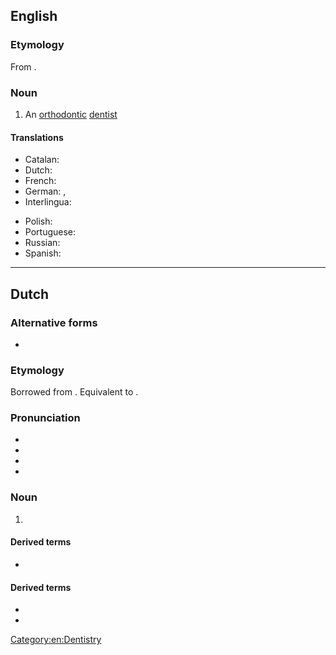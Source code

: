 ==English==

===Etymology===
From {{suffix|en|orthodontic|ist}}.

===Noun===
{{en-noun}}

# An [[orthodontic]] [[dentist]]

====Translations====
{{trans-top|orthodontic dentist}}
* Catalan: {{t|ca|ortodontista|m|f}}
* Dutch: {{t+|nl|orthodontist}}
* French: {{t+|fr|orthodontiste|m|f}}
* German: {{t+|de|Kieferorthopäde|m}}, {{t|de|Kieferorthopädin|f}}
* Interlingua: {{t|ia|orthodontista}}
{{trans-mid}}
* Polish: {{t+|pl|ortodonta|m}}
* Portuguese: {{t+|pt|ortodontista|m|f}}
* Russian: {{t+|ru|ортодонт|m}}
* Spanish: {{t|es|ortodoncista|m|f}}
{{trans-bottom}}

[[Category:en:Dentistry]]

----

==Dutch==

===Alternative forms===
* {{l|nl|ortho}}

===Etymology===
Borrowed from {{bor|nl|en|orthodontist}}. Equivalent to {{af|nl|orthodontie|-ist}}. 

===Pronunciation===
* {{IPA|lang=nl|/ˌɔr.toː.dɔnˈtɪst/}}
* {{audio|Nl-orthodontist.ogg|Audio|lang=nl}}
* {{hyphenation|lang=nl|or|tho|don|tist}}
* {{rhymes|lang=nl|ɪst}}

===Noun===
{{nl-noun|m|-en|orthodontistje|f=orthodontiste}}

# {{lb|nl|dentistry}} {{l|en|orthodontist}}

====Derived terms====
* {{l|nl|orthodontistisch}}

====Derived terms====
* {{l|nl|orthodontie}}
* {{l|nl|orthodontisch}}

{{topics|nl|Healthcare occupations|People}}